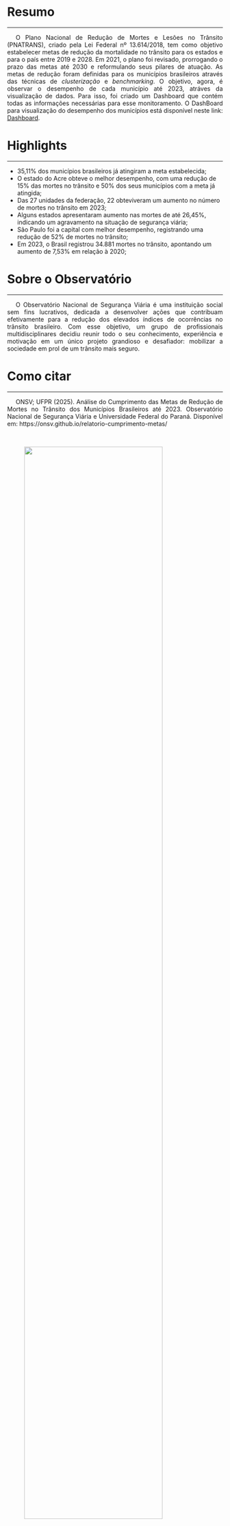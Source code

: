 ```{=html}
<style>
p {
  text-align: justify;  
  text-indent: 20px;   
}
</style>
```

# Resumo {.unnumbered}

------------------------------------------------------------------------

<p>

O Plano Nacional de Redução de Mortes e Lesões no Trânsito (PNATRANS), criado pela Lei Federal nº 13.614/2018, tem como objetivo estabelecer metas de redução da mortalidade no trânsito para os estados e para o país entre 2019 e 2028. Em 2021, o plano foi revisado, prorrogando o prazo das metas até 2030 e reformulando seus pilares de atuação. As metas de redução foram definidas para os municípios brasileiros através das técnicas de *clusterização* e *benchmarking*. O objetivo, agora, é observar o desempenho de cada município até 2023, atráves da visualização de dados. Para isso, foi criado um Dashboard que contém todas as informações necessárias para esse monitoramento. O DashBoard para visualização do desempenho dos municípios está disponível neste link: [Dashboard](https://beatrizmarques.shinyapps.io/cumprimento_metas/).

# Highlights {.unnumbered}

------------------------------------------------------------------------

-   35,11% dos municípios brasileiros já atingiram a meta estabelecida;
-   O estado do Acre obteve o melhor desempenho, com uma redução de 15% das mortes no trânsito e 50% dos seus municípios com a meta já atingida;
-   Das 27 unidades da federação, 22 obteviveram um aumento no número de mortes no trânsito em 2023;
-   Alguns estados apresentaram aumento nas mortes de até 26,45%, indicando um agravamento na situação de segurança viária;
-   São Paulo foi a capital com melhor desempenho, registrando uma redução de 52% de mortes no trânsito;
-   Em 2023, o Brasil registrou 34.881 mortes no trânsito, apontando um aumento de 7,53% em relação à 2020;

# Sobre o Observatório {.unnumbered}

------------------------------------------------------------------------

<p>

O Observatório Nacional de Segurança Viária é uma instituição social sem fins lucrativos, dedicada a desenvolver ações que contribuam efetivamente para a redução dos elevados índices de ocorrências no trânsito brasileiro. Com esse objetivo, um grupo de profissionais multidisciplinares decidiu reunir todo o seu conhecimento, experiência e motivação em um único projeto grandioso e desafiador: mobilizar a sociedade em prol de um trânsito mais seguro.

# Como citar {.unnumbered}

------------------------------------------------------------------------

<p>

ONSV; UFPR (2025). Análise do Cumprimento das Metas de Redução de Mortes no Trânsito dos Municípios Brasileiros até 2023. Observatório Nacional de Segurança Viária e Universidade Federal do Paraná. Disponível em: https://onsv.github.io/relatorio-cumprimento-metas/

<br>

::::: {layout-ncol="3"}
::: center
![](img/onsv-logo.jpg){width="80%" fig-align="center"}
:::

::: right
![](img/marca_UFPR.png){width="60%" fig-align="center"}
:::
:::::

\`\`\`
